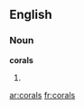 ==English==

===Noun===
'''corals'''

# {{plural of|[[coral]]}}

{{anagrams:en/aclors}}
[[ar:corals]]
[[fr:corals]]